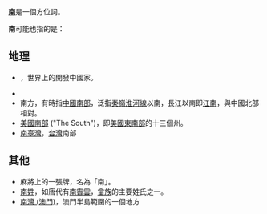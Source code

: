 {{wiktionary|south}}
'''[[南|南]]'''是一個方位詞。
{{TOC right}}

'''南'''可能也指的是：

==地理==
* {{tsl|en|Global South||全球南方}}，世界上的開發中國家。
* {{tsl|en|South (Martian crater)||南 (Martian crater)}}
* 南方，有時指[[華南|中國南部]]，泛指[[秦嶺淮河線|秦嶺淮河線]]以南，長江以南即[[江南|江南]]，與中國北部相對。
* [[美國南部|美國南部]] ("The South")，即[[美國東南部|美國東南部]]的十三個州。
* [[南臺灣|南臺灣]]，[[台灣|台灣]]南部

==其他==
* 麻將上的一張牌，名為「南」。
* [[南姓|南姓]]，如唐代有[[南霽雲|南霽雲]]，[[畲族|畲族]]的主要姓氏之一。
* [[南灣_(澳門)|南灣 (澳門)]]，澳門半島範圍的一個地方


{{disambiguation}}